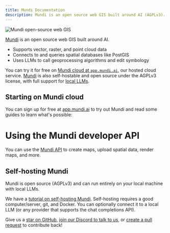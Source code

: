```yaml
---
title: Mundi Documentation
description: Mundi is an open source web GIS built around AI (AGPLv3).
---
```


![Mundi open-source web GIS](../../assets/header.jpg)

[Mundi](https://mundi.ai) is an open source web GIS built around AI.

- Supports vector, raster, and point cloud data
- Connects to and queries spatial databases like PostGIS
- Uses LLMs to call geoprocessing algorithms and edit symbology

You can try it for free on [Mundi cloud at `app.mundi.ai`](https://app.mundi.ai),
our hosted cloud service. [Mundi](https://github.com/BuntingLabs/mundi.ai)
is also self-hostable and open source under the AGPLv3 license, with full support for [local LLMs](/deployments/connecting-to-local-llm-with-ollama/).


## Starting on Mundi cloud

You can sign up for free at [app.mundi.ai](https://app.mundi.ai) to try out Mundi and read some guides to learn what's possible:

<LinkCard
  title="Making your first map"
  href="/getting-started/making-your-first-map"
  description="Learn how to create your first map in Mundi with sample data and basic visualization."
/>

<LinkCard
  title="Connecting to PostGIS"
  href="/guides/connecting-to-postgis"
  description="Mundi can connect to, add layers from, and query external PostGIS databases."
/>

# Using the Mundi developer API

You can use the [Mundi API](/developer-api/) to create maps, upload spatial data, render maps, and more.


## Self-hosting Mundi

Mundi is open source (AGPLv3) and can run entirely on your local machine with local LLMs.

We have a [tutorial on self-hosting Mundi](/deployments/self-hosting-mundi). Self-hosting requires
a good computer/server, git, and Docker. You can optionally connect it to a local LLM (or any
provider that supports the chat completions API).

Give us a [star on GitHub](https://github.com/BuntingLabs/mundi.ai),
[join our Discord to talk to us](https://discord.gg/V63VbgH8dT), or
[create a pull request](https://github.com/BuntingLabs/mundi.ai/pulls) to contribute back!
